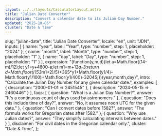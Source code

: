 ```yaml
---
layout: ../../layouts/CalculatorLayout.astro
title: "Julian Date Converter"
description: "Convert a calendar date to its Julian Day Number."
updated: "2025-10-05"
cluster: "Date & Time"
---
```



  slug: "julian-date",
  title: "Julian Date Converter",
  locale: "en",
  unit: "JDN",
  inputs: [
    { name: "year", label: "Year", type: "number", step: 1, placeholder: "2024" },
    { name: "month", label: "Month", type: "number", step: 1, placeholder: "1" },
    { name: "day", label: "Day", type: "number", step: 1, placeholder: "1" }
  ],
  expression: "(function(y,m,d){let a=Math.floor((14-m)/12);let y1=y+4800-a;let m1=m+12*a-3;return d+Math.floor((153*m1+2)/5)+365*y1+Math.floor(y1/4)-Math.floor(y1/100)+Math.floor(y1/400)-32045;})(year,month,day)",
  intro: "Calculate the Julian Day Number for any given calendar date.",
  examples: [
    { description: "2000-01-01 ⇒ 2451545" },
    { description: "2024-05-15 ⇒ 2460446" }
  ],
  faqs: [
    { question: "What is a Julian Day Number?", answer: "It's a continuous count of days used by astronomers." },
    { question: "Does this include time of day?", answer: "No, it assumes noon UTC for the given date." },
    { question: "Can I convert dates before 1582?", answer: "The formula works for Gregorian dates after 1582." },
    { question: "Why use Julian dates?", answer: "They simplify calculating intervals between dates." }
  ],
  disclaimer: "For civil dates in the Gregorian calendar only.",
  cluster: "Date & Time",
};

<Calculator schema={schema} />

